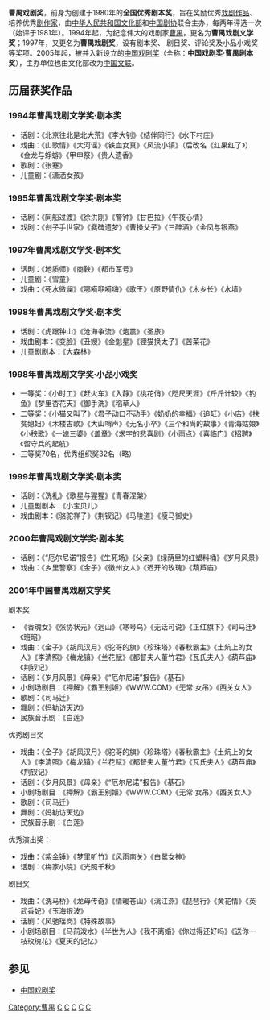 {{更新|time=2019-12-28T18:08:08+00:00}}
'''曹禺戏剧奖'''，前身为创建于1980年的'''全国优秀剧本奖'''，旨在奖励优秀[[戏剧|戏剧作品]]、培养优秀[[剧作家|剧作家]]，由[[中华人民共和国文化部|中华人民共和国文化部]]和[[中国剧协|中国剧协]]联合主办，每两年评选一次（始评于1981年）。1994年起，为纪念伟大的戏剧家[[曹禺|曹禺]]，更名为'''曹禺戏剧文学奖'''；1997年，又更名为'''曹禺戏剧奖'''，设有剧本奖、 剧目奖、评论奖及小品小戏奖等奖项。2005年起，被并入新设立的[[中国戏剧奖|中国戏剧奖]]（全称：'''中国戏剧奖·曹禺剧本奖'''），主办单位也由文化部改为[[中国文联|中国文联]]。

== 历届获奖作品 ==
===1994年曹禺戏剧文学奖·剧本奖===
*话剧：《北京往北是北大荒》《李大钊》《结伴同行》《水下村庄》
*戏曲：《山歌情》《大河谣》《铁血女真》《风流小镇》（后改名《红果红了》）《金龙与蜉蝣》《甲申祭》《贵人遗香》
*歌剧：《张蹇》
*儿童剧：《潇洒女孩》

===1995年曹禺戏剧文学奖·剧本奖===
*话剧：《同船过渡》《徐洪刚》《警钟》《甘巴拉》《午夜心情》
*戏剧：《刽子手世家》《爨碑遗梦》《曹操父子》《三醉酒》《金凤与银燕》

===1997年曹禺戏剧文学奖·剧本奖===
*话剧：《地质师》《商鞅》《都市军号》
*儿童剧：《雪童》
*戏曲：《死水微澜》《哪嗬咿嗬嗨》《歌王》《原野情仇》《木乡长》《水墙》

===1998年曹禺戏剧文学奖·剧本奖===
*话剧：《虎踞钟山》《沧海争流》《炮震》《圣旅》
*戏曲剧本：《变脸》《丑嫂》《金魁星》《狸猫换太子》《苦菜花》
*儿童剧剧本：《大森林》

===1998年曹禺戏剧文学奖·小品小戏奖===
*一等奖：《小时工》《赶火车》《入静》《桃花俏》《咫尺天涯》《斤斤计较》《钓鱼》《梦里杏花天》《御手洗》《稻草人》
*二等奖：《小猫又叫了》《君子动口不动手》《奶奶的幸福》《追缸》《小店》《扶贫媳妇》《木楼古歌》《大山哨声》《无名小卒》《三个和尚的故事》《青海姑娘》《小秧歌》《一媳三婆》《盖章》《求字的悲喜剧》《小雨点》《喜临门》《招聘》《留守兵的起航》
*三等奖70名，优秀组织奖32名（略）

===1999年曹禺戏剧文学奖·剧本奖===
*话剧：《洗礼》《歌星与猩猩》《青春涅槃》
*儿童剧剧本：《小宝贝儿》
*戏曲剧本：《骆驼祥子》《荆钗记》《马陵道》《瘦马御史》

===2000年曹禺戏剧文学奖·剧本奖===
*话剧：《“厄尔尼诺”报告》《生死场》《父亲》《绿荫里的红塑料桶》《岁月风景》
*戏曲：《乡里警察》《金子》《徽州女人》《迟开的玫瑰》《葫芦庙》

===2001年中国曹禺戏剧文学奖===
剧本奖
*《香魂女》《张协状元》《远山》《寒号乌》《无话可说》《正红旗下》《司马迁》《班昭》
*戏曲：《金子》《胡风汉月》《驼哥的旗》《珍珠塔》《春秋霸主》《土炕上的女人》《李清照》《梅龙镇》《兰花赋》《都督夫人董竹君》《瓦氏夫人》《葫芦庙》《荆钗记》
*话剧：《岁月风景》《母亲》《“厄尔尼诺”报告》《基石》
*小剧场剧目：《押解》《霸王别姬》《WWW.COM》《无常·女吊》《西关女人》
*歌剧：《司马迁》
*舞剧：《妈勒访天边》
*民族音乐剧：《白莲》
优秀剧目奖
* 戏曲：《金子》《胡风汉月》《驼哥的旗》《珍珠塔》《春秋霸主》《土炕上的女人》《李清照》《梅龙镇》《兰花赋》《都督夫人董竹君》《瓦氏夫人》《葫芦庙》《荆钗记》
* 话剧：《岁月风景》《母亲》《“厄尔尼诺”报告》《基石》
* 小剧场剧目：《押解》《霸王别姬》《WWW.COM》《无常·女吊》《西关女人》
* 歌剧：《司马迁》
* 舞剧：《妈勒访天边》
* 民族音乐剧：《白莲》
优秀演出奖：
* 戏曲：《紫金锤》《梦里听竹》《风雨南关》《白鹭女神》
* 话剧：《梅家小院》《光照千秋》
剧目奖
* 戏曲：《洗马桥》《龙母传奇》《情暖苍山》《漓江燕》《琵琶行》《黄花情》《英武香妃》《玉海银波》
* 话剧：《风驰瑶岗》《特殊故事》
* 小剧场剧目：《马前泼水》《半世为人》《我不离婚》《你过得还好吗》《送你一枝玫瑰花》《夏天的记忆》

==参见==
* [[中国戏剧奖|中国戏剧奖]]

[[Category:曹禺|Category:曹禺]]
[[Category:中华人民共和国文学奖|C]]
[[Category:中华人民共和国戏剧奖项|C]]
[[Category:以人名命名的奖项|C]]
[[Category:1980年建立的獎項|C]]
[[Category:已停辦的獎項|C]]